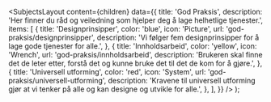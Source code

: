 
<Meta
  title='God praksis'
  description='Beskrivelse'
/>

  <SubjectsLayout
    content={children}
    data={{
      title: 'God Praksis',
      description:
        'Her finner du råd og veiledning som hjelper deg å lage helhetlige tjenester.',
      items: [
        {
          title: 'Designprinsipper',
          color: 'blue',
          icon: 'Picture',
          url: 'god-praksis/designprinsipper',
          description:
            'Vi følger fem designprinsipper for å lage gode tjenester for alle.',
        },
        {
          title: 'Innholdsarbeid',
          color: 'yellow',
          icon: 'Wrench',
          url: 'god-praksis/innholdsarbeid',
          description:
            'Brukeren skal finne det de leter etter, forstå det og kunne bruke det til det de kom for å gjøre.',
        },
        {
          title: 'Universell utforming',
          color: 'red',
          icon: 'System',
          url: 'god-praksis/universell-utforming',
          description:
            'Kravene til universell utforming gjør at vi tenker på alle og kan designe og utvikle for alle.',
        },
      ],
    }}
  />
);
